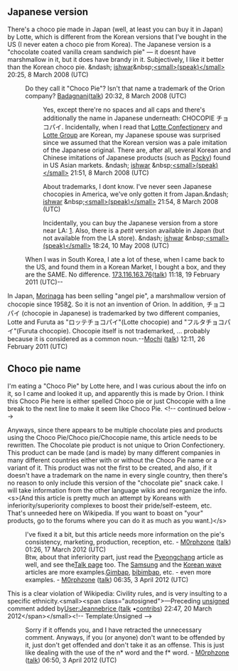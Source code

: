 <article id="13746455" title=Talk:Choco Pie>
	<talkpage id="36111778" title="Talk:Choco Pie/Archive 1">
{{talkarchivenav}}





==Japanese version==
There's a choco pie made in Japan (well, at least you can buy it in Japan) by Lotte, which is different from the Korean versions that I've bought in the US (I never eaten a choco pie from Korea). The Japanese version is a &quot;chocolate coated vanilla cream sandwich pie&quot; — it doesnt have marshmallow in it, but it does have brandy in it. Subjectively, I like it better than the Korean choco pie. &amp;ndash; [[User:Ish_ishwar|ishwar]]&amp;nbsp;[[User_talk:Ish_ishwar|&lt;small&gt;(speak)&lt;/small&gt;]] 20:25, 8 March 2008 (UTC)

:Do they call it &quot;Choco Pie&quot;? Isn't that name a trademark of the Orion company? [[User:Badagnani|Badagnani]]([[User talk:Badagnani|talk]]) 20:32, 8 March 2008 (UTC)

:: Yes, except there're no spaces and all caps and there's additionally the name in Japanese underneath: CHOCOPIE チョコパイ. Incidentally, when I read that [[Lotte Confectionery]] and [[Lotte Group]] are Korean, my Japanese spouse was surprised since we assumed that the Korean version was a pale imitation of the Japanese original. There are, after all, several Korean and Chinese imitations of Japanese products (such as [[Pocky]]) found in US Asian markets. &amp;ndash; [[User:Ish_ishwar|ishwar]] &amp;nbsp;[[User_talk:Ish_ishwar|&lt;small&gt;(speak)&lt;/small&gt;]] 21:51, 8 March 2008 (UTC)

:: About trademarks, I dont know. I've never seen Japanese chocopies in America, we've only gotten it from Japan.&amp;ndash; [[User:Ish_ishwar|ishwar]] &amp;nbsp;[[User_talk:Ish_ishwar|&lt;small&gt;(speak)&lt;/small&gt;]] 21:54, 8 March 2008 (UTC)

::: Incidentally, you can buy the Japanese version from a store near LA: [http://veryasia.com/lottechocopie.htmlveryasia.com/lottechocopie.html]. Also, there is a ''petit'' version available in Japan (but not available from the LA store). &amp;ndash; [[User:Ish_ishwar|ishwar]] &amp;nbsp;[[User_talk:Ish_ishwar|&lt;small&gt;(speak)&lt;/small&gt;]] 18:24, 10 May 2008 (UTC)

:When I was in South Korea, I ate a lot of these, when I came back to the US, and found them in a Korean Market, I bought a box, and they are the SAME. No difference. [[Special:Contributions/173.116.163.76|173.116.163.76]]([[User talk:173.116.163.76|talk]]) 11:18, 19 February 2011 (UTC)--

In Japan, [[Morinaga]] has been selling &quot;angel pie&quot;, a marshmallow version of chocopie since 1958[http://www.morinaga.co.jp/angelpie/history.html]. So it is not an invention of Orion. In addition, チョコパイ (chocopie in Japanese) is trademarked by two different companies, Lotte and Furuta as &quot;ロッテチョコパイ&quot;(Lotte chocopie) and &quot;フルタチョコパイ&quot;(Furuta chocopie). Chocopie itself is not trademarked, ... probably because it is considered as a common noun.--[[User:Mochi|Mochi]] ([[User talk:Mochi|talk]]) 12:11, 26 February 2011 (UTC)

== Choco pie name ==

I'm eating a &quot;Choco Pie&quot; by Lotte here, and I was curious about the info on it, so I came and looked it up, and apparently this is made by Orion. I think this Choco Pie here is either spelled Choco pie or just Chocopie with a line break to the next line to make it seem like Choco Pie.
&lt;!-- continued below --&gt;

Anyways, since there appears to be multiple chocolate pies and products using the Choco Pie/Choco pie/Chocopie name, this article needs to be rewritten. The Chocolate pie product is not unique to Orion Confectionery. This product can be made (and is made) by many different companies in many different countries either with or without the Choco Pie name or a variant of it. This product was not the first to be created, and also, if it doesn't have a trademark on the name in every single country, then there's no reason to only include this version of the &quot;chocolate pie&quot; snack cake. I will take information from the other language wikis and reorganize the info.&lt;s&gt;(And this article is pretty much an attempt by Koreans with inferiority/superiority complexes to boost their pride/self-esteem, etc. That's unneeded here on Wikipedia. If you want to boast on &quot;your&quot; products, go to the forums where you can do it as much as you want.)&lt;/s&gt;
:I've fixed it a bit, but this article needs more information on the pie's consistency, marketing, production, reception, etc. - [[User:M0rphzone|M0rphzone]] ([[User talk:M0rphzone|talk]]) 01:26, 17 March 2012 (UTC)
:Btw, about that inferiority part, just read the [[Pyeongchang]] article as well, and see the[[Talk:Pyeongchang|Talk page]] too. The [[Samsung]] and the [[Korean wave]] articles are more examples.[[Gimbap]], [[bibimbap]], etc. - even more examples. - [[User:M0rphzone|M0rphzone]] ([[User talk:M0rphzone|talk]]) 06:35, 3 April 2012 (UTC)

This is a clear violation of Wikipedia: Civility rules, and is very insulting to a specific ethnicity.&lt;small&gt;&lt;span class=&quot;autosigned&quot;&gt;—Preceding [[Wikipedia:Signatures|unsigned]] comment added by[[User:User:Jeannebrice|User:Jeannebrice ]] ([[User talk:User:Jeannebrice |talk]] •[[Special:Contributions/User:Jeannebrice |contribs]]) 22:47, 20 March 2012‎&lt;/span&gt;&lt;/small&gt;&lt;!-- Template:Unsigned --&gt;
:Sorry if it offends you, and I have retracted the unnecessary comment. Anyways, if you (or anyone) don't want to be offended by it, just don't get offended and don't take it as an offense. This is just like dealing with the use of the n* word and the f* word. - [[User:M0rphzone|M0rphzone]] ([[User talk:M0rphzone|talk]]) 06:50, 3 April 2012 (UTC)
	</talkpage>
	<talkpage id="13746455" title="Talk:Choco Pie">
{{WikiProjectBannerShell|1=
{{WikiProject Korea|class=stub|importance=low|cuisine=yes}}
{{WikiProject Food and drink|class=stub|importance=low}}
{{WikiProject Brands|class=|importance=}}
}}

{{archives
 |auto= short
}}
	</talkpage>
</article>